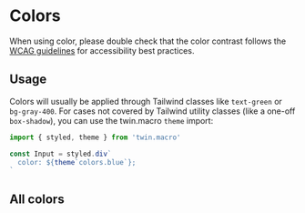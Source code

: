 <!-- Colors.stories.mdx-->


<Meta title="Foundations/Colors" />

# Colors

When using color, please double check that the color contrast follows the [WCAG guidelines](https://developer.mozilla.org/en-US/docs/Web/Accessibility/Understanding_WCAG/Perceivable/Color_contrast) for accessibility best practices.

## Usage

Colors will usually be applied through Tailwind classes like `text-green` or `bg-gray-400`. For cases not covered by Tailwind utility classes (like a one-off `box-shadow`), you can use the twin.macro `theme` import:

```js
import { styled, theme } from 'twin.macro'

const Input = styled.div`
  color: ${theme`colors.blue`};
`
```

## All colors

<AllColors />
